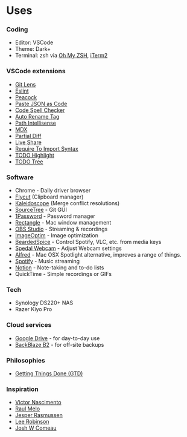 
# Uses

<MarkdownHeader date="2022-04-29" />

<Divider />

### Coding

- Editor: VSCode
- Theme: Dark+
- Terminal: zsh via [Oh My ZSH](https://ohmyz.sh/), [iTerm2](https://iterm2.com/)


### VSCode extensions

- [Git Lens](https://marketplace.visualstudio.com/items?itemName=eamodio.gitlens)
- [Eslint](https://marketplace.visualstudio.com/items?itemName=dbaeumer.vscode-eslint)
- [Peacock](https://marketplace.visualstudio.com/items?itemName=johnpapa.vscode-peacock)
- [Paste JSON as Code](https://marketplace.visualstudio.com/items?itemName=quicktype.quicktype)
- [Code Spell Checker](https://marketplace.visualstudio.com/items?itemName=streetsidesoftware.code-spell-checker)
- [Auto Rename Tag](https://marketplace.visualstudio.com/items?itemName=formulahendry.auto-rename-tag)
- [Path Intellisense](https://marketplace.visualstudio.com/items?itemName=christian-kohler.path-intellisense)
- [MDX](https://marketplace.visualstudio.com/items?itemName=silvenon.mdx)
- [Partial Diff](https://marketplace.visualstudio.com/items?itemName=ryu1kn.partial-diff)
- [Live Share](https://marketplace.visualstudio.com/items?itemName=MS-vsliveshare.vsliveshare)
- [Require To Import Syntax](https://marketplace.visualstudio.com/items?itemName=Bruce.rona)
- [TODO Highlight](https://marketplace.visualstudio.com/items?itemName=wayou.vscode-todo-highlight)
- [TODO Tree](https://marketplace.visualstudio.com/items?itemName=Gruntfuggly.todo-tree)

### Software

- Chrome - Daily driver browser
- [Flycut](https://github.com/TermiT/Flycut) (Clipboard manager)
- [Kaleidoscope](https://kaleidoscope.app/) (Merge conflict resolutions)
- [SourceTree](https://www.sourcetreeapp.com/) - Git GUI
- [1Password](https://1password.com/) - Password manager
- [Rectangle](https://rectangleapp.com/) - Mac window management
- [OBS Studio](https://obsproject.com/) - Streaming & recordings
- [ImageOptim](https://imageoptim.com/mac) - Image optimization
- [BeardedSpice](https://beardedspice.github.io/) - Control Spotify, VLC, etc. from media keys
- [Spedal Webcam](https://apps.apple.com/us/app/spedal-webcam/id1585285417) - Adjust Webcam settings
- [Alfred](https://www.alfredapp.com/) - Mac OSX Spotlight alternative, improves a range of things.
- [Spotify](https://www.spotify.com/us/premium/) - Music streaming
- [Notion](https://notion.so/) - Note-taking and to-do lists
- QuickTime - Simple recordings or GIFs


### Tech

- Synology DS220+ NAS
- Razer Kiyo Pro


### Cloud services

- [Google Drive](https://drive.google.com/) - for day-to-day use
- [BackBlaze B2](https://www.backblaze.com/b2/cloud-storage.html) - for off-site backups


### Philosophies

- [Getting Things Done (GTD)](https://www.tameday.com/quick-guide-to-david-allens-getting-things-done-gtd/#:~:text=Getting%20Things%20Done%20(GTD)%20Explained&text=It%20is%20used%20by%20millions,them%E2%80%94and%20getting%20things%20done.)


### Inspiration

- [Victor Nascimento](https://vnasc.dev/)
- [Raul Melo](https://www.raulmelo.dev/)
- [Jesper Rasmussen](http://jesperrasmussen.com/)
- [Lee Robinson](https://leerob.io/)
- [Josh W Comeau](https://joshwcomeau.com/)
